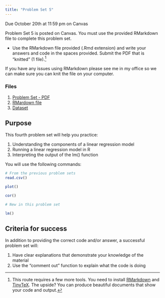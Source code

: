 ```yaml
---
title: "Problem Set 5"
---
```


:::{.callout-important}
Due October 20th at 11:59 pm on Canvas
:::

Problem Set 5 is posted on Canvas. You must use the provided RMarkdown file to complete this problem set.

- Use the RMarkdown file provided (.Rmd extension) and write your answers and code in the spaces provided. Submit the PDF that is "knitted" (1 file).^[This route requires a few more tools. You need to install [RMarkdown](https://rmarkdown.rstudio.com/lesson-1.html) and [TinyTeX](https://yihui.org/tinytex/). The upside? You can produce beautiful documents that show your code and output.]

If you have any issues using RMarkdown please see me in my office so we can make sure you can knit the file on your computer.

### Files

1. [Problem Set - PDF](https://agnesscott.instructure.com/files/598999/)
2. [RMardown file](https://agnesscott.instructure.com/files/598998/)
3. [Dataset](https://agnesscott.instructure.com/files/598997/)



## Purpose

This fourth problem set will help you practice:

1. Understanding the components of a linear regression model
2. Running a linear regression model in R
3. Interpreting the output of the lm() function


You will use the following commands:

```r

# From the previous problem sets
read.csv()

plot()

cor()

# New in this problem set

lm()


```



## Criteria for success

In addition to providing the correct code and/or answer, a successful problem set will:

1. Have clear explanations that demonstrate your knowledge of the material
2. Use the "comment out" function to explain what the code is doing
